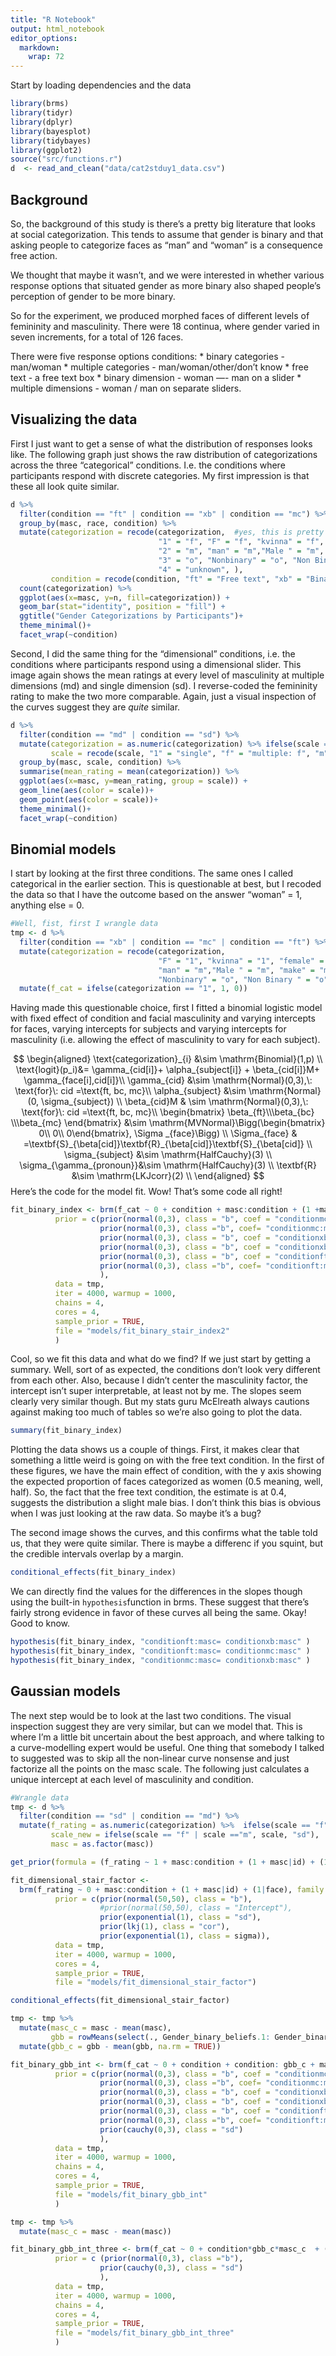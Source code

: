 ```yaml
---
title: "R Notebook"
output: html_notebook
editor_options: 
  markdown: 
    wrap: 72
---
```


Start by loading dependencies and the data

```r
library(brms)
library(tidyr)
library(dplyr)
library(bayesplot)
library(tidybayes)
library(ggplot2)
source("src/functions.r")
d  <- read_and_clean("data/cat2stduy1_data.csv") 
```

## Background

So, the background of this study is there's a pretty big literature that
looks at social categorization. This tends to assume that gender is
binary and that asking people to categorize faces as "man" and "woman"
is a consequence free action.

We thought that maybe it wasn't, and we were interested in whether
various response options that situated gender as more binary also shaped
people's perception of gender to be more binary.

So for the experiment, we produced morphed faces of different levels of
femininity and masculinity. There were 18 continua, where gender varied
in seven increments, for a total of 126 faces.

There were five response options conditions: \* binary categories -
man/woman \* multiple categories - man/woman/other/don't know \* free
text - a free text box \* binary dimension - woman ---- man on a slider
\* multiple dimensions - woman / man on separate sliders.

## Visualizing the data

First I just want to get a sense of what the distribution of responses
looks like. The following graph just shows the raw distribution of
categorizations across the three "categorical" conditions. I.e. the
conditions where participants respond with discrete categories. My first
impression is that these all look quite similar.

```r
d %>%
  filter(condition == "ft" | condition == "xb" | condition == "mc") %>% 
  group_by(masc, race, condition) %>% 
  mutate(categorization = recode(categorization,  #yes, this is pretty horrendous code, I haven't had a chance to sit down and clean it up yet.
                                 "1" = "f", "F" = "f", "kvinna" = "f", "female" = "f", "female " = "f", "Female"= "f", "Fenale"= "f", "women" = "f", "woman " = "f", "femLE" = "f", "FEmale" = "f", "Femalw" = "f", "Fwmalw" = "f", "Female " = "f", "woman" = "f", "Woman" = "f", "feMale" = "f", "fermale" = "f", "wman" = "f", "Femae" = "f",
                                 "2" = "m", "man" = "m","Male " = "m", "make" = "m", "Male"= "m", "male" = "m", "man " = "m",  "male " = "m", "guy" = "m", "boy" = "m", "Make" = "m", "M"  = "m", "Man" = "m", "Bottom half male; above nose female., Would have to say Male" = "m", " male" = "m", "male  " = "m", "ale" = "m", "nmale" = "m", "MALE"= "m", "nale"= "m", " Male" = "m",
                                 "3" = "o", "Nonbinary" = "o", "Non Binary " = "o", "Unsure" = "o", "Non binary " = "o", "good" = "o", "Neutral" = "o", "neutral" = "o", "nonbinary" = "o", "bigender" = "o", "hen" = "o", "don't know"  = "o", "Bottom half male, nose upwards female" = "o",
                                 "4" = "unknown", ),
         condition = recode(condition, "ft" = "Free text", "xb" = "Binary Categories", "mc" = "Multiple Categories"))%>% 
  count(categorization) %>% 
  ggplot(aes(x=masc, y=n, fill=categorization)) +
  geom_bar(stat="identity", position = "fill") + 
  ggtitle("Gender Categorizations by Participants")+
  theme_minimal()+ 
  facet_wrap(~condition)
```

Second, I did the same thing for the "dimensional" conditions, i.e. the
conditions where participants respond using a dimensional slider. This
image again shows the mean ratings at every level of masculinity at
multiple dimensions (md) and single dimension (sd). I reverse-coded the
femininity rating to make the two more comparable. Again, just a visual
inspection of the curves suggest they are *quite* similar.

```r
d %>% 
  filter(condition == "md" | condition == "sd") %>% 
  mutate(categorization = as.numeric(categorization) %>% ifelse(scale == "f", 101-., .),
         scale = recode(scale, "1" = "single", "f" = "multiple: f", "m" = "multiple: m")) %>% 
  group_by(masc, scale, condition) %>% 
  summarise(mean_rating = mean(categorization)) %>% 
  ggplot(aes(x=masc, y=mean_rating, group = scale)) +
  geom_line(aes(color = scale))+
  geom_point(aes(color = scale))+
  theme_minimal()+
  facet_wrap(~condition)
```

## Binomial models

I start by looking at the first three conditions. The same ones I called
categorical in the earlier section. This is questionable at best, but I
recoded the data so that I have the outcome based on the answer "woman"
= 1, anything else = 0.

```r
#Well, fist, first I wrangle data
tmp <- d %>% 
  filter(condition == "xb" | condition == "mc" | condition == "ft") %>% 
  mutate(categorization = recode(categorization, 
                                 "F" = "1", "kvinna" = "1", "female" = "1", "female " = "1", "Female"= "1", "Fenale"= "1", "women" = "f", "woman " = "1", "femLE" = "1", "FEmale" = "1", "Femalw" = "1", "Fwmalw" = "1", "Female " = "1", "woman" = "1", "Woman" = "1", "feMale" = "1", "fermale" = "1", "wman" = "1", "Femae" = "1",
                                 "man" = "m","Male " = "m", "make" = "m", "Male"= "m", "male" = "m", "man " = "m",  "male " = "m", "guy" = "m", "boy" = "m", "Make" = "m", "M"  = "m", "Man" = "m", "Bottom half male; above nose female., Would have to say Male" = "m", " male" = "m", "male  " = "m", "ale" = "m", "nmale" = "m", "MALE"= "m", "nale"= "m", " Male" = "m",
                                 "Nonbinary" = "o", "Non Binary " = "o", "Unsure" = "o", "Non binary " = "o", "good" = "o", "Neutral" = "o", "neutral" = "o", "nonbinary" = "o", "bigender" = "o", "hen" = "o", "don't know"  = "o", "Bottom half male, nose upwards female" = "o" )) %>% 
  mutate(f_cat = ifelse(categorization == "1", 1, 0))
```

Having made this questionable choice, first I fitted a binomial logistic
model with fixed effect of condition and facial masculinity and varying
intercepts for faces, varying intercepts for subjects and varying
intercepts for masculinity (i.e. allowing the effect of masculinity to
vary for each subject).

$$
\begin{aligned}
\text{categorization}_{i} &\sim \mathrm{Binomial}(1,p) \\
\text{logit}(p_i)&= \gamma_{cid[i]}+ \alpha_{subject[i]} + \beta_{cid[i]}M+ \gamma_{face[i],cid[i]}\\
\gamma_{cid} &\sim \mathrm{Normal}(0,3),\: \text{for}\: cid =\text{ft, bc, mc}\\
\alpha_{subject} &\sim \mathrm{Normal}(0, \sigma_{subject}) \\
\beta_{cid}M & \sim \mathrm{Normal}(0,3),\: \text{for}\: cid =\text{ft, bc, mc}\\
\begin{bmatrix}
\beta_{ft}\\\beta_{bc} \\\beta_{mc}
\end{bmatrix}
&\sim \mathrm{MVNormal}\Bigg(\begin{bmatrix} 0\\ 0\\ 0\end{bmatrix}, \Sigma _{face}\Bigg) \\
\Sigma_{face} & =\textbf{S}_{\beta[cid]}\textbf{R}_{\beta[cid]}\textbf{S}_{\beta[cid]}  \\
\sigma_{subject} &\sim \mathrm{HalfCauchy}(3) \\
\sigma_{\gamma_{pronoun}}&\sim \mathrm{HalfCauchy}(3) \\
\textbf{R} &\sim \mathrm{LKJcorr}(2) \\
\end{aligned}
$$ Here's the code for the model fit. Wow! That's some code all right!

```r
fit_binary_index <- brm(f_cat ~ 0 + condition + masc:condition + (1 +masc|id) + (1|face), family = bernoulli(link = 'logit'), 
          prior = c(prior(normal(0,3), class = "b", coef = "conditionmc"),
                    prior(normal(0,3), class ="b", coef= "conditionmc:masc"),
                    prior(normal(0,3), class = "b", coef = "conditionxb"),
                    prior(normal(0,3), class = "b", coef = "conditionxb:masc"),
                    prior(normal(0,3), class = "b", coef = "conditionft"),
                    prior(normal(0,3), class ="b", coef= "conditionft:masc")
                    ),
          data = tmp,
          iter = 4000, warmup = 1000,
          chains = 4,
          cores = 4,
          sample_prior = TRUE,
          file = "models/fit_binary_stair_index2"
          )
```

Cool, so we fit this data and what do we find? If we just start by
getting a summary. Well, sort of as expected, the conditions don't look
very different from each other. Also, because I didn't center the
masculinity factor, the intercept isn't super interpretable, at least
not by me. The slopes seem clearly very similar though. But my stats
guru McElreath always cautions against making too much of tables so
we're also going to plot the data.

```r
summary(fit_binary_index)
```

Plotting the data shows us a couple of things. First, it makes clear
that something a little weird is going on with the free text condition.
In the first of these figures, we have the main effect of condition,
with the y axis showing the expected proportion of faces categorized as
women (0.5 meaning, well, half). So, the fact that the free text
condition, the estimate is at 0.4, suggests the distribution a slight
male bias. I don't think this bias is obvious when I was just looking at
the raw data. So maybe it's a bug?

The second image shows the curves, and this confirms what the table told
us, that they were quite similar. There is maybe a differenc if you
squint, but the credible intervals overlap by a margin.

```r

conditional_effects(fit_binary_index)
```

We can directly find the values for the differences in the slopes though
using the built-in `hypothesis`function in brms. These suggest that
there's fairly strong evidence in favor of these curves all being the
same. Okay! Good to know.

```r
hypothesis(fit_binary_index, "conditionft:masc= conditionxb:masc" )
hypothesis(fit_binary_index, "conditionft:masc= conditionmc:masc" )
hypothesis(fit_binary_index, "conditionmc:masc= conditionxb:masc" )
```

## Gaussian models

The next step would be to look at the last two conditions. The visual
inspection suggest they are very similar, but can we model that. This is
where I'm a little bit uncertain about the best approach, and where
talking to a curve-modelling expert would be useful. One thing that
somebody I talked to suggested was to skip all the non-linear curve
nonsense and just factorize all the points on the masc scale. The
following just calculates a unique intercept at each level of
masculinity and condition.

```r
#Wrangle data
tmp <- d %>% 
  filter(condition == "sd" | condition == "md") %>% 
  mutate(f_rating = as.numeric(categorization) %>%  ifelse(scale == "f", ., 100- .),
         scale_new = ifelse(scale == "f" | scale =="m", scale, "sd"),
         masc = as.factor(masc)) 

get_prior(formula = (f_rating ~ 1 + masc:condition + (1 + masc|id) + (1|face)), family = gaussian(link = 'identity'), data = tmp)

fit_dimensional_stair_factor <- 
  brm(f_rating ~ 0 + masc:condition + (1 + masc|id) + (1|face), family = gaussian(link = 'identity'), 
          prior = c(prior(normal(50,50), class = "b"),
                    #prior(normal(50,50), class = "Intercept"),
                    prior(exponential(1), class = "sd"),
                    prior(lkj(1), class = "cor"),
                    prior(exponential(1), class = sigma)),
          data = tmp,
          iter = 4000, warmup = 1000,
          cores = 4,
          sample_prior = TRUE,
          file = "models/fit_dimensional_stair_factor")

conditional_effects(fit_dimensional_stair_factor)
```

```r

tmp <- tmp %>% 
  mutate(masc_c = masc - mean(masc),
         gbb = rowMeans(select(., Gender_binary_beliefs.1: Gender_binary_beliefs.4))) %>%
  mutate(gbb_c = gbb - mean(gbb, na.rm = TRUE))

fit_binary_gbb_int <- brm(f_cat ~ 0 + condition + condition: gbb_c + masc:condition + (1 +masc|id) + (1|face), family = bernoulli(link = 'logit'), 
          prior = c(prior(normal(0,3), class = "b", coef = "conditionmc"),
                    prior(normal(0,3), class ="b", coef= "conditionmc:masc"),
                    prior(normal(0,3), class = "b", coef = "conditionxb"),
                    prior(normal(0,3), class = "b", coef = "conditionxb:masc"),
                    prior(normal(0,3), class = "b", coef = "conditionft"),
                    prior(normal(0,3), class ="b", coef= "conditionft:masc"),
                    prior(cauchy(0,3), class = "sd")
                    ),
          data = tmp,
          iter = 4000, warmup = 1000,
          chains = 4,
          cores = 4,
          sample_prior = TRUE,
          file = "models/fit_binary_gbb_int"
          )
```

```r
tmp <- tmp %>% 
  mutate(masc_c = masc - mean(masc))

fit_binary_gbb_int_three <- brm(f_cat ~ 0 + condition*gbb_c*masc_c  + (1 +masc|id) + (1|face), family = bernoulli(link = 'logit'), 
          prior = c (prior(normal(0,3), class ="b"),
                    prior(cauchy(0,3), class = "sd")
                    ),
          data = tmp,
          iter = 4000, warmup = 1000,
          chains = 4,
          cores = 4,
          sample_prior = TRUE,
          file = "models/fit_binary_gbb_int_three"
          )
```
